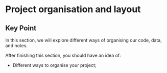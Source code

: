 # Project organisation and layout

:::{.callout-note}
## Key Point

In this section, we will explore different ways of organising our code, data, and notes.

After finishing this section, you should have an idea of:

- Different ways to organise your project;

:::